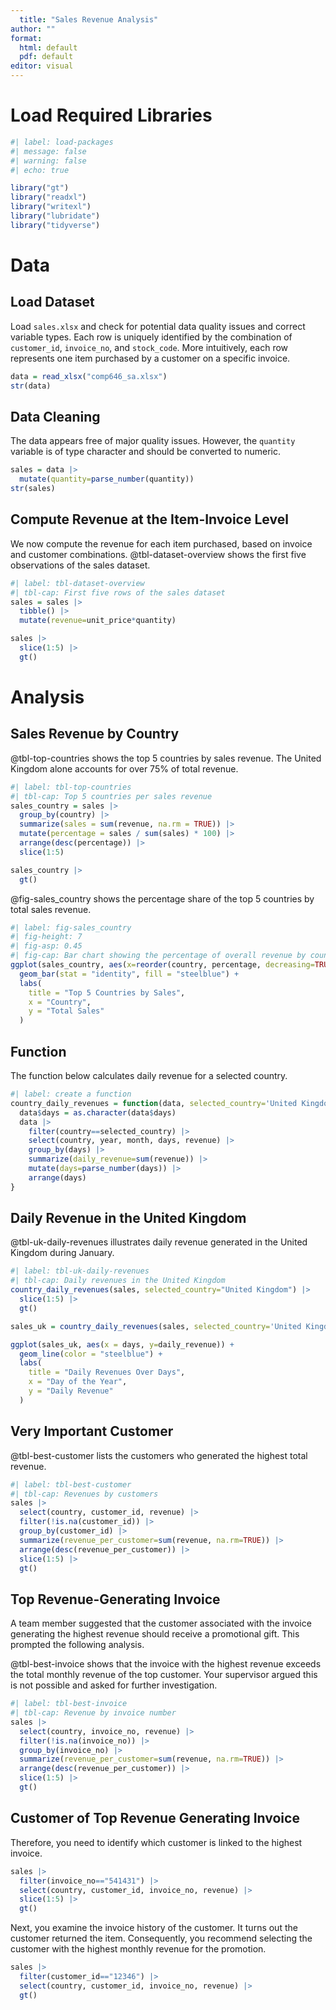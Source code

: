 ```yaml
---
  title: "Sales Revenue Analysis"
author: ""
format: 
  html: default
  pdf: default
editor: visual
---
```


# Load Required Libraries

```r
#| label: load-packages
#| message: false
#| warning: false
#| echo: true

library("gt")
library("readxl")
library("writexl")
library("lubridate")
library("tidyverse")
```

# Data

## Load Dataset {.smaller}

Load `sales.xlsx` and check for potential data quality issues and correct variable types. Each row is uniquely identified by the combination of `customer_id`, `invoice_no`, and `stock_code`. More intuitively, each row represents one item purchased by a customer on a specific invoice.

```r
data = read_xlsx("comp646_sa.xlsx")
str(data)
```

## Data Cleaning {.smaller}

The data appears free of major quality issues. However, the `quantity` variable is of type character and should be converted to numeric.

```r
sales = data |>
  mutate(quantity=parse_number(quantity))
str(sales)
```

## Compute Revenue at the Item-Invoice Level {.smaller}

We now compute the revenue for each item purchased, based on invoice and customer combinations. @tbl-dataset-overview shows the first five observations of the sales dataset.

```r
#| label: tbl-dataset-overview
#| tbl-cap: First five rows of the sales dataset
sales = sales |>
  tibble() |>
  mutate(revenue=unit_price*quantity) 

sales |>
  slice(1:5) |>
  gt()
```

# Analysis

## Sales Revenue by Country {.smaller}

@tbl-top-countries shows the top 5 countries by sales revenue. The United Kingdom alone accounts for over 75% of total revenue.

```r
#| label: tbl-top-countries
#| tbl-cap: Top 5 countries per sales revenue
sales_country = sales |>
  group_by(country) |>
  summarize(sales = sum(revenue, na.rm = TRUE)) |>
  mutate(percentage = sales / sum(sales) * 100) |>
  arrange(desc(percentage)) |>
  slice(1:5)

sales_country |> 
  gt()
```

@fig-sales_country shows the percentage share of the top 5 countries by total sales revenue.

```r
#| label: fig-sales_country
#| fig-height: 7
#| fig-asp: 0.45
#| fig-cap: Bar chart showing the percentage of overall revenue by country
ggplot(sales_country, aes(x=reorder(country, percentage, decreasing=TRUE), y=percentage)) +
  geom_bar(stat = "identity", fill = "steelblue") +
  labs(
    title = "Top 5 Countries by Sales",
    x = "Country",
    y = "Total Sales"
  ) 
```

## Function {.smaller}

The function below calculates daily revenue for a selected country.

```r
#| label: create a function
country_daily_revenues = function(data, selected_country='United Kingdom') {
  data$days = as.character(data$days)
  data |>
    filter(country==selected_country) |>
    select(country, year, month, days, revenue) |>
    group_by(days) |>
    summarize(daily_revenue=sum(revenue)) |>
    mutate(days=parse_number(days)) |>
    arrange(days)
}
```

## Daily Revenue in the United Kingdom {.smaller}

@tbl-uk-daily-revenues illustrates daily revenue generated in the United Kingdom during January.

```r
#| label: tbl-uk-daily-revenues
#| tbl-cap: Daily revenues in the United Kingdom
country_daily_revenues(sales, selected_country="United Kingdom") |> 
  slice(1:5) |>
  gt()
```

```r
sales_uk = country_daily_revenues(sales, selected_country='United Kingdom')

ggplot(sales_uk, aes(x = days, y=daily_revenue)) +
  geom_line(color = "steelblue") +
  labs(
    title = "Daily Revenues Over Days",
    x = "Day of the Year",
    y = "Daily Revenue"
  )
```

## Very Important Customer {.smaller}

@tbl-best-customer lists the customers who generated the highest total revenue.

```r
#| label: tbl-best-customer
#| tbl-cap: Revenues by customers
sales |>
  select(country, customer_id, revenue) |>
  filter(!is.na(customer_id)) |>
  group_by(customer_id) |>
  summarize(revenue_per_customer=sum(revenue, na.rm=TRUE)) |>
  arrange(desc(revenue_per_customer)) |>
  slice(1:5) |> 
  gt()
```

## Top Revenue-Generating Invoice {.smaller}

A team member suggested that the customer associated with the invoice generating the highest revenue should receive a promotional gift. This prompted the following analysis.

@tbl-best-invoice shows that the invoice with the highest revenue exceeds the total monthly revenue of the top customer. Your supervisor argued this is not possible and asked for further investigation.

```r
#| label: tbl-best-invoice
#| tbl-cap: Revenue by invoice number
sales |>
  select(country, invoice_no, revenue) |>
  filter(!is.na(invoice_no)) |>
  group_by(invoice_no) |>
  summarize(revenue_per_customer=sum(revenue, na.rm=TRUE)) |>
  arrange(desc(revenue_per_customer)) |>
  slice(1:5) |> 
  gt()
```

## Customer of Top Revenue Generating Invoice {.smaller}

Therefore, you need to identify which customer is linked to the highest invoice.

```r
sales |>
  filter(invoice_no=="541431") |>
  select(country, customer_id, invoice_no, revenue) |>
  slice(1:5) |>
  gt()
```

Next, you examine the invoice history of the customer. It turns out the customer returned the item. Consequently, you recommend selecting the customer with the highest monthly revenue for the promotion.

```r
sales |>
  filter(customer_id=="12346") |>
  select(country, customer_id, invoice_no, revenue) |>
  gt()
```
